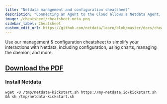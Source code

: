 ```yaml
---
title: "Netdata management and configuration cheatsheet"
description: "Connecting an Agent to the Cloud allows a Netdata Agent, running on a distributed node, to securely connect to Netdata Cloud via the encrypted Agent-Cloud link (ACLK)."
image: /cheatsheet/cheatsheet-meta.png
sidebar_label: Cheatsheet
custom_edit_url: https://github.com/netdata/learn/blob/master/docs/cheatsheet.mdx
---
```



Use our management &amp; configuration cheatsheet to simplify your interactions with Netdata, including configuration,
using charts, managing the daemon, and more.

## [**Download the PDF**](/img/cheatsheet/netdata-cheatsheet.pdf)

### Install Netdata

```
wget -O /tmp/netdata-kickstart.sh https://my-netdata.io/kickstart.sh && sh /tmp/netdata-kickstart.sh
```